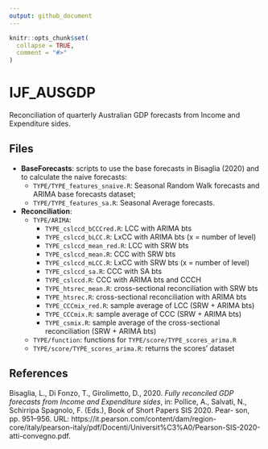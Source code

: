 ```yaml
---
output: github_document
---
```


<!-- README.md is generated from README.Rmd. Please edit that file -->

```r
knitr::opts_chunk$set(
  collapse = TRUE,
  comment = "#>"
)
```

# IJF_AUSGDP

<!-- badges: start -->
<!-- badges: end -->

Reconciliation of quarterly Australian GDP forecasts from Income and Expenditure sides.

## Files

* **BaseForecasts**: scripts to use the base forecasts in Bisaglia (2020) and to calculate the naive forecasts:
  - `TYPE/TYPE_features_snaive.R`: Seasonal Random Walk forecasts and ARIMA base forecasts dataset;
  - `TYPE/TYPE_features_sa.R`: Seasonal Average forecasts.

* **Reconciliation**: 
  - `TYPE/ARIMA`:
    * `TYPE_cslccd_bCCCred.R`: LCC with ARIMA bts
    * `TYPE_cslccd_bLCC.R`: LxCC with ARIMA bts (x = number of level)
    * `TYPE_cslccd_mean_red.R`: LCC with SRW bts
    * `TYPE_cslccd_mean.R`: CCC with SRW bts
    * `TYPE_cslccd_mLCC.R`: LxCC with SRW bts (x = number of level)
    * `TYPE_cslccd_sa.R`: CCC with SA bts
    * `TYPE_cslccd.R`: CCC with ARIMA bts and CCCH
    * `TYPE_htsrec_mean.R`: cross-sectional reconciliation with SRW bts
    * `TYPE_htsrec.R`: cross-sectional reconciliation with ARIMA bts
    * `TYPE_CCCmix_red.R`: sample average of LCC (SRW + ARIMA bts)
    * `TYPE_CCCmix.R`: sample average of CCC (SRW + ARIMA bts)
    * `TYPE_csmix.R`: sample average of the cross-sectional reconciliation (SRW + ARIMA bts)
  - `TYPE/function`: functions for `TYPE/score/TYPE_scores_arima.R` 
  - `TYPE/score/TYPE_scores_arima.R`: returns the scores' dataset

## References
Bisaglia, L., Di Fonzo, T., Girolimetto, D., 2020. _Fully reconciled GDP forecasts from Income and Expenditure sides_, in: Pollice, A., Salvati, N., Schirripa Spagnolo, F. (Eds.), Book of Short Papers SIS 2020. Pear- son, pp. 951–956. URL: https://it.pearson.com/content/dam/region-core/italy/pearson-italy/pdf/Docenti/Universit%C3%A0/Pearson-SIS-2020-atti-convegno.pdf.